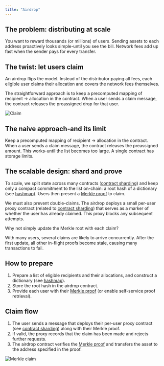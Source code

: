 ```yaml
---
title: "Airdrop"
---
```



## The problem: distributing at scale

You want to reward thousands (or millions) of users. Sending assets to each address proactively looks simple-until you see the bill. Network fees add up fast when the sender pays for every transfer.

## The twist: let users claim

An airdrop flips the model. Instead of the distributor paying all fees, each eligible user claims their allocation and covers the network fees themselves.

The straightforward approach is to keep a precomputed mapping of recipient → allocation in the contract. When a user sends a claim message, the contract releases the preassigned drop for that user.

![Claim](/standard/tokens/pictures/claim.png)

## The naive approach-and its limit

Keep a precomputed mapping of recipient → allocation in the contract. When a user sends a claim message, the contract releases the preassigned amount. This works-until the list becomes too large. A single contract has storage limits.

## The scalable design: shard and prove

To scale, we split state across many contracts ([contract sharding](/techniques/contract-sharding)) and keep only a compact commitment to the list on-chain: a root hash of a dictionary (see [hashmap](/language/TL-B/complex-and-non-trivial-examples#hashmap)). Users then present a [Merkle proof](/ton/proofs/basic-proof-concepts) to claim.

We must also prevent double-claims. The airdrop deploys a small per-user proxy contract (related to [contract sharding](/techniques/contract-sharding)) that serves as a marker of whether the user has already claimed. This proxy blocks any subsequent attempts.

<Aside>
Why not simply update the Merkle root with each claim?

With many users, several claims are likely to arrive concurrently. After the first update, all other in-flight proofs become stale, causing many transactions to fail.
</Aside> 

## How to prepare
1. Prepare a list of eligible recipients and their allocations, and construct a dictionary (see [hashmap](/language/TL-B/complex-and-non-trivial-examples#hashmap)).
1. Store the root hash in the airdrop contract.
1. Provide each user with their [Merkle proof](/ton/proofs/basic-proof-concepts) (or enable self-service proof retrieval).

## Claim flow
1. The user sends a message that deploys their per-user proxy contract (see [contract sharding](/techniques/contract-sharding)) along with their Merkle proof.
1. If valid, the proxy records that the claim has been made and rejects further requests.
1. The airdrop contract verifies the [Merkle proof](/ton/proofs/basic-proof-concepts) and transfers the asset to the address specified in the proof.

![Merkle claim](/standard/tokens/pictures/merkle-claim.png)